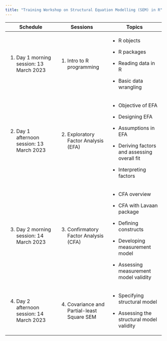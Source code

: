 ---
title: "Training Workshop on Structural Equation Modelling (SEM) in R"
---

+---------------------------------------------+---------------------------------------------+------------------------------------------------+
| Schedule                                    | Sessions                                    | Topics                                         |
+=============================================+=============================================+================================================+
| 1.  Day 1 morning session: 13 March 2023    | 1.  Intro to R programming                  | -   R objects                                  |
|                                             |                                             |                                                |
|                                             |                                             | -   R packages                                 |
|                                             |                                             |                                                |
|                                             |                                             | -   Reading data in R                          |
|                                             |                                             |                                                |
|                                             |                                             | -   Basic data wrangling                       |
+---------------------------------------------+---------------------------------------------+------------------------------------------------+
| 2.  Day 1 afternoon session: 13 March 2023  | 2.  Exploratory Factor Analysis (EFA)       | -   Objective of EFA                           |
|                                             |                                             |                                                |
|                                             |                                             | -   Designing EFA                              |
|                                             |                                             |                                                |
|                                             |                                             | -   Assumptions in EFA                         |
|                                             |                                             |                                                |
|                                             |                                             | -   Deriving factors and assessing overall fit |
|                                             |                                             |                                                |
|                                             |                                             | -   Interpreting factors                       |
+---------------------------------------------+---------------------------------------------+------------------------------------------------+
| 3.  Day 2 morning session: 14 March 2023    | 3.  Confirmatory Factor Analysis (CFA)      | -   CFA overview                               |
|                                             |                                             |                                                |
|                                             |                                             | -   CFA with Lavaan package                    |
|                                             |                                             |                                                |
|                                             |                                             | -   Defining constructs                        |
|                                             |                                             |                                                |
|                                             |                                             | -   Developing measurement model               |
|                                             |                                             |                                                |
|                                             |                                             | -   Assessing measurement model validity       |
+---------------------------------------------+---------------------------------------------+------------------------------------------------+
| 4.  Day 2 afternoon session: 14 March 2023  | 4.  Covariance and Partial-least Square SEM | -   Specifying structural model                |
|                                             |                                             |                                                |
|                                             |                                             | -   Assessing the structural model validity    |
+---------------------------------------------+---------------------------------------------+------------------------------------------------+
